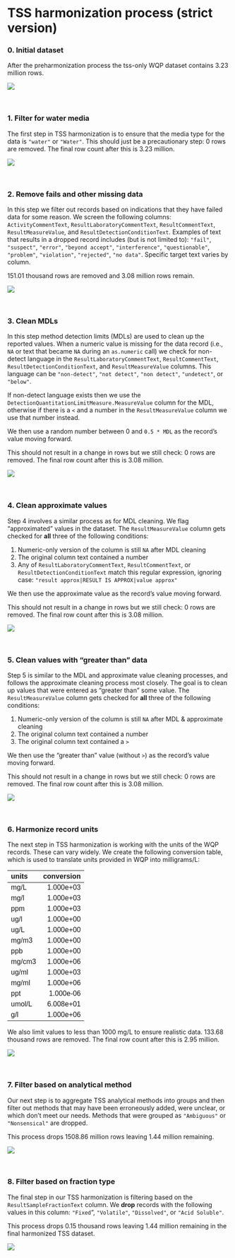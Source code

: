 
# TSS harmonization process (strict version)

### 0. Initial dataset

After the preharmonization process the tss-only WQP dataset contains
3.23 million rows.

![](/Users/mbrousil/Documents/Light_Partitioning/chapters/06_tss_harmonization_files/figure-gfm/unnamed-chunk-4-1.png)<!-- -->

<br>

### 1. Filter for water media

The first step in TSS harmonization is to ensure that the media type for
the data is `"water"` or `"Water"`. This should just be a precautionary
step: 0 rows are removed. The final row count after this is 3.23
million.

![](/Users/mbrousil/Documents/Light_Partitioning/chapters/06_tss_harmonization_files/figure-gfm/unnamed-chunk-6-1.png)<!-- -->

<br>

### 2. Remove fails and other missing data

In this step we filter out records based on indications that they have
failed data for some reason. We screen the following columns:
`ActivityCommentText`, `ResultLaboratoryCommentText`,
`ResultCommentText`, `ResultMeasureValue`, and
`ResultDetectionConditionText`. Examples of text that results in a
dropped record includes (but is not limited to): `"fail"`, `"suspect"`,
`"error"`, `"beyond accept"`, `"interference"`, `"questionable"`,
`"problem"`, `"violation"`, `"rejected"`, `"no data"`. Specific target
text varies by column.

151.01 thousand rows are removed and 3.08 million rows remain.

![](/Users/mbrousil/Documents/Light_Partitioning/chapters/06_tss_harmonization_files/figure-gfm/unnamed-chunk-8-1.png)<!-- -->

<br>

### 3. Clean MDLs

In this step method detection limits (MDLs) are used to clean up the
reported values. When a numeric value is missing for the data record
(i.e., `NA` or text that became `NA` during an `as.numeric` call) we
check for non-detect language in the `ResultLaboratoryCommentText`,
`ResultCommentText`, `ResultDetectionConditionText`, and
`ResultMeasureValue` columns. This language can be `"non-detect"`,
`"not detect"`, `"non detect"`, `"undetect"`, or `"below"`.

If non-detect language exists then we use the
`DetectionQuantitationLimitMeasure.MeasureValue` column for the MDL,
otherwise if there is a `<` and a number in the `ResultMeasureValue`
column we use that number instead.

We then use a random number between 0 and `0.5 * MDL` as the record’s
value moving forward.

This should not result in a change in rows but we still check: 0 rows
are removed. The final row count after this is 3.08 million.

![](/Users/mbrousil/Documents/Light_Partitioning/chapters/06_tss_harmonization_files/figure-gfm/unnamed-chunk-10-1.png)<!-- -->

<br>

### 4. Clean approximate values

Step 4 involves a similar process as for MDL cleaning. We flag
“approximated” values in the dataset. The `ResultMeasureValue` column
gets checked for **all** three of the following conditions:

1.  Numeric-only version of the column is still `NA` after MDL cleaning
2.  The original column text contained a number
3.  Any of `ResultLaboratoryCommentText`, `ResultCommentText`, or
    `ResultDetectionConditionText` match this regular expression,
    ignoring case: `"result approx|RESULT IS APPROX|value approx"`

We then use the approximate value as the record’s value moving forward.

This should not result in a change in rows but we still check: 0 rows
are removed. The final row count after this is 3.08 million.

![](/Users/mbrousil/Documents/Light_Partitioning/chapters/06_tss_harmonization_files/figure-gfm/unnamed-chunk-12-1.png)<!-- -->

<br>

### 5. Clean values with “greater than” data

Step 5 is similar to the MDL and approximate value cleaning processes,
and follows the approximate cleaning process most closely. The goal is
to clean up values that were entered as “greater than” some value. The
`ResultMeasureValue` column gets checked for **all** three of the
following conditions:

1.  Numeric-only version of the column is still `NA` after MDL &
    approximate cleaning
2.  The original column text contained a number
3.  The original column text contained a `>`

We then use the “greater than” value (without `>`) as the record’s value
moving forward.

This should not result in a change in rows but we still check: 0 rows
are removed. The final row count after this is 3.08 million.

![](/Users/mbrousil/Documents/Light_Partitioning/chapters/06_tss_harmonization_files/figure-gfm/unnamed-chunk-14-1.png)<!-- -->

<br>

### 6. Harmonize record units

The next step in TSS harmonization is working with the units of the WQP
records. These can vary widely. We create the following conversion
table, which is used to translate units provided in WQP into
milligrams/L:

<table class=" lightable-paper table" style="font-family: &quot;Arial Narrow&quot;, arial, helvetica, sans-serif; margin-left: auto; margin-right: auto; width: auto !important; margin-left: auto; margin-right: auto;">
<thead>
<tr>
<th style="text-align:left;">
units
</th>
<th style="text-align:right;">
conversion
</th>
</tr>
</thead>
<tbody>
<tr>
<td style="text-align:left;">
mg/L
</td>
<td style="text-align:right;">
1.000e+03
</td>
</tr>
<tr>
<td style="text-align:left;">
mg/l
</td>
<td style="text-align:right;">
1.000e+03
</td>
</tr>
<tr>
<td style="text-align:left;">
ppm
</td>
<td style="text-align:right;">
1.000e+03
</td>
</tr>
<tr>
<td style="text-align:left;">
ug/l
</td>
<td style="text-align:right;">
1.000e+00
</td>
</tr>
<tr>
<td style="text-align:left;">
ug/L
</td>
<td style="text-align:right;">
1.000e+00
</td>
</tr>
<tr>
<td style="text-align:left;">
mg/m3
</td>
<td style="text-align:right;">
1.000e+00
</td>
</tr>
<tr>
<td style="text-align:left;">
ppb
</td>
<td style="text-align:right;">
1.000e+00
</td>
</tr>
<tr>
<td style="text-align:left;">
mg/cm3
</td>
<td style="text-align:right;">
1.000e+06
</td>
</tr>
<tr>
<td style="text-align:left;">
ug/ml
</td>
<td style="text-align:right;">
1.000e+03
</td>
</tr>
<tr>
<td style="text-align:left;">
mg/ml
</td>
<td style="text-align:right;">
1.000e+06
</td>
</tr>
<tr>
<td style="text-align:left;">
ppt
</td>
<td style="text-align:right;">
1.000e-06
</td>
</tr>
<tr>
<td style="text-align:left;">
umol/L
</td>
<td style="text-align:right;">
6.008e+01
</td>
</tr>
<tr>
<td style="text-align:left;">
g/l
</td>
<td style="text-align:right;">
1.000e+06
</td>
</tr>
</tbody>
</table>

We also limit values to less than 1000 mg/L to ensure realistic data.
133.68 thousand rows are removed. The final row count after this is 2.95
million.

![](/Users/mbrousil/Documents/Light_Partitioning/chapters/06_tss_harmonization_files/figure-gfm/unnamed-chunk-17-1.png)<!-- -->

<br>

### 7. Filter based on analytical method

Our next step is to aggregate TSS analytical methods into groups and
then filter out methods that may have been erroneously added, were
unclear, or which don’t meet our needs. Methods that were grouped as
`"Ambiguous"` or `"Nonsensical"` are dropped.

This process drops 1508.86 million rows leaving 1.44 million remaining.

![](/Users/mbrousil/Documents/Light_Partitioning/chapters/06_tss_harmonization_files/figure-gfm/unnamed-chunk-19-1.png)<!-- -->

<br>

### 8. Filter based on fraction type

The final step in our TSS harmonization is filtering based on the
`ResultSampleFractionText` column. We **drop** records with the
following values in this column: `"Fixed`“, `"Volatile"`, `"Dissolved"`,
or `"Acid Soluble"`.

This process drops 0.15 thousand rows leaving 1.44 million remaining in
the final harmonized TSS dataset.

![](/Users/mbrousil/Documents/Light_Partitioning/chapters/06_tss_harmonization_files/figure-gfm/unnamed-chunk-21-1.png)<!-- -->
